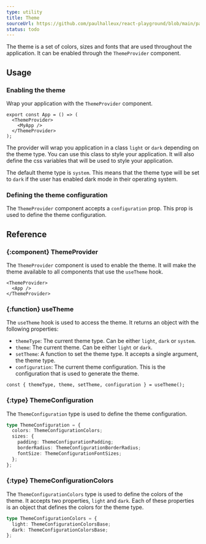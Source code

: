 ```yaml
---
type: utility
title: Theme
sourceUrl: https://github.com/paulhalleux/react-playground/blob/main/packages/playground/src/theme
status: todo
---
```


The theme is a set of colors, sizes and fonts that are used throughout the application. It can be enabled through the `ThemeProvider` component.

## Usage

### Enabling the theme

Wrap your application with the `ThemeProvider` component.

```tsx
export const App = () => (
  <ThemeProvider>
    <MyApp />
  </ThemeProvider>
);
```

The provider will wrap you application in a class `light` or `dark` depending on the theme type. You can use this class to style your application.
It will also define the css variables that will be used to style your application.

The default theme type is `system`. This means that the theme type will be set to `dark` if the user has enabled dark mode in their operating system.

### Defining the theme configuration

The `ThemeProvider` component accepts a `configuration` prop. This prop is used to define the theme configuration.

## Reference

### \{:component} ThemeProvider

The `ThemeProvider` component is used to enable the theme. It will make the theme available to all components that use the `useTheme` hook.

```tsx
<ThemeProvider>
  <App />
</ThemeProvider>
```

### \{:function} useTheme

The `useTheme` hook is used to access the theme. It returns an object with the following properties:

- `themeType`: The current theme type. Can be either `light`, `dark` or `system`.
- `theme`: The current theme. Can be either `light` or `dark`.
- `setTheme`: A function to set the theme type. It accepts a single argument, the theme type.
- `configuration`: The current theme configuration. This is the configuration that is used to generate the theme.

```tsx
const { themeType, theme, setTheme, configuration } = useTheme();
```

### \{:type} ThemeConfiguration

The `ThemeConfiguration` type is used to define the theme configuration.

```ts
type ThemeConfiguration = {
  colors: ThemeConfigurationColors;
  sizes: {
    padding: ThemeConfigurationPadding;
    borderRadius: ThemeConfigurationBorderRadius;
    fontSize: ThemeConfigurationFontSizes;
  };
};
```

### \{:type} ThemeConfigurationColors

The `ThemeConfigurationColors` type is used to define the colors of the theme. It accepts two properties, `light` and `dark`. Each of these properties is an object that defines the colors for the theme type.

```ts
type ThemeConfigurationColors = {
  light: ThemeConfigurationColorsBase;
  dark: ThemeConfigurationColorsBase;
};
```

